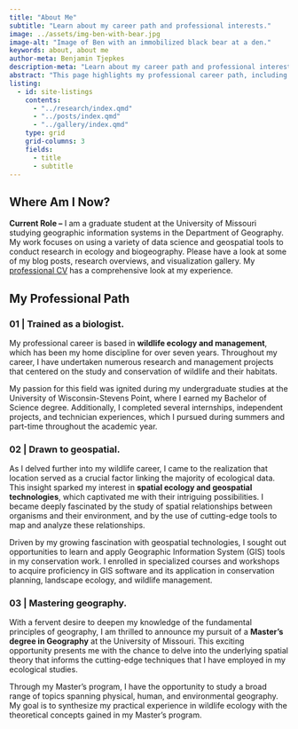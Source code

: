 ```yaml
---
title: "About Me"
subtitle: "Learn about my career path and professional interests."
image: ../assets/img-ben-with-bear.jpg
image-alt: "Image of Ben with an immobilized black bear at a den."
keywords: about, about me
author-meta: Benjamin Tjepkes
description-meta: "Learn about my career path and professional interests."
abstract: "This page highlights my professional career path, including my 'pseudo-transition' from ecology to geospatial and my higher education journey."
listing:
  - id: site-listings
    contents:
      - "../research/index.qmd"
      - "../posts/index.qmd"
      - "../gallery/index.qmd"
    type: grid
    grid-columns: 3
    fields: 
      - title
      - subtitle
---
```


<!-- ![](../assets/img-ben-work.png) -->

## Where Am I Now?

**Current Role --** I am a graduate student at the University of Missouri studying geographic information systems in the Department of Geography. My work focuses on using a variety of data science and geospatial tools to conduct research in ecology and biogeography. Please have a look at some of my blog posts, research overviews, and visualization gallery. My [professional CV](../curriculum-vitae/index.qmd) has a comprehensive look at my experience.

::: {#site-listings}

:::


## My Professional Path


### 01 | Trained as a biologist. {.intro-heading}

My professional career is based in **wildlife ecology and management**, which has been my home discipline for over seven years. Throughout my career, I have undertaken numerous research and management projects that centered on the study and conservation of wildlife and their habitats.

My passion for this field was ignited during my undergraduate studies at the University of Wisconsin-Stevens Point, where I earned my Bachelor of Science degree. Additionally, I completed several internships, independent projects, and technician experiences, which I pursued during summers and part-time throughout the academic year.


### 02 | Drawn to geospatial. {.intro-heading}

As I delved further into my wildlife career, I came to the realization that location served as a crucial factor linking the majority of ecological data. This insight sparked my interest in **spatial ecology and geospatial technologies**, which captivated me with their intriguing possibilities. I became deeply fascinated by the study of spatial relationships between organisms and their environment, and by the use of cutting-edge tools to map and analyze these relationships.


Driven by my growing fascination with geospatial technologies, I sought out opportunities to learn and apply Geographic Information System (GIS) tools in my conservation work. I enrolled in specialized courses and workshops to acquire proficiency in GIS software and its application in conservation planning, landscape ecology, and wildlife management.


### 03 | Mastering geography. {.intro-heading}

With a fervent desire to deepen my knowledge of the fundamental principles of geography, I am thrilled to announce my pursuit of a **Master's degree in Geography** at the University of Missouri. This exciting opportunity presents me with the chance to delve into the underlying spatial theory that informs the cutting-edge techniques that I have employed in my ecological studies.

Through my Master's program, I have the opportunity to study a broad range of topics spanning physical, human, and environmental geography. My goal is to synthesize my practical experience in wildlife ecology with the theoretical concepts gained in my Master's program.
